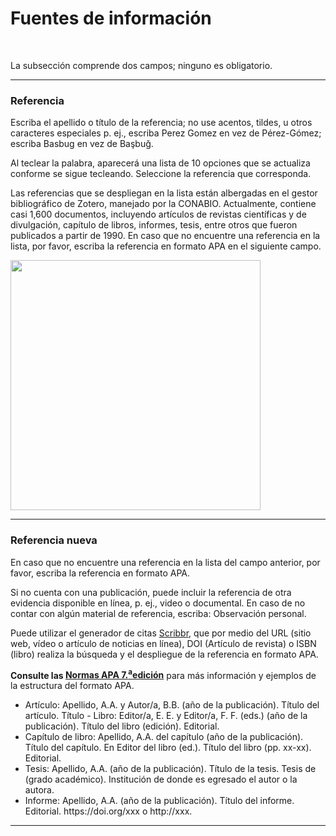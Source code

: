 # Fuentes de información

<br>

La subsección comprende dos campos; ninguno es obligatorio.

----

### Referencia{.unnumbered}
Escriba el apellido o título de la referencia; no use acentos, tildes, u otros caracteres especiales p. ej., escriba Perez Gomez en vez de Pérez-Gómez; escriba Basbug en vez de Başbuğ. 

Al teclear la palabra, aparecerá una lista de 10 opciones que se actualiza conforme se sigue tecleando. Seleccione la referencia que corresponda. 

Las referencias que se despliegan en la lista están albergadas en el gestor bibliográfico de Zotero, manejado por la CONABIO. Actualmente, contiene casi 1,600 documentos, incluyendo artículos de revistas científicas y de divulgación, capítulo de libros, informes, tesis, entre otros que fueron publicados a partir de 1990.
En caso que no encuentre una referencia en la lista, por favor, escriba la referencia en formato APA en el siguiente campo.

![](https://raw.githubusercontent.com/AngelicaEMB/PruebasManualSNIRA/main/images/Imagen4.png){width="400"}

----

### Referencia nueva{.unnumbered}
En caso que no encuentre una referencia en la lista del campo anterior, por favor, escriba la referencia en formato APA. 

Si no cuenta con una publicación, puede incluir la referencia de otra evidencia disponible en línea, p. ej., video o documental. 
En caso de no contar con algún material de referencia, escriba: Observación personal.

Puede utilizar el generador de citas [Scribbr](https://www.scribbr.es/citar/generador/), que por medio del URL (sitio web, vídeo o artículo de noticias en línea), DOI (Artículo de revista) o   ISBN (libro) realiza la búsqueda y el despliegue de la referencia en formato APA.

**Consulte las [Normas APA 7.^a^edición](https://www.revista.unam.mx/wp-content/uploads/3_Normas-APA-7-ed-2019-11-6.pdf)** para más información y ejemplos de la estructura del formato APA.

- Artículo: Apellido, A.A. y Autor/a, B.B. (año de la publicación). Título del artículo. Título - Libro: Editor/a, E. E. y Editor/a, F. F. (eds.) (año de la publicación). Título del libro (edición). Editorial.
- Capítulo de libro: Apellido, A.A. del capítulo (año de la publicación). Título del capítulo. En Editor del libro (ed.). Título del libro (pp. xx-xx). Editorial.
- Tesis: Apellido, A.A. (año de la publicación). Título de la tesis. Tesis de (grado académico). Institución de donde es egresado el autor o la autora. 
- Informe: Apellido, A.A. (año de la publicación). Título del informe. Editorial. https://doi.org/xxx o http://xxx.

----

